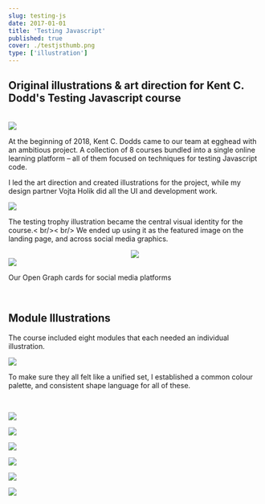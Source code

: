 ```yaml
---
slug: testing-js
date: 2017-01-01
title: 'Testing Javascript'
published: true
cover: ./testjsthumb.png
type: ['illustration']
---
```


<h2>Original illustrations & art direction for Kent C. Dodd's <a to="https://testingjavascript.com/">Testing Javascript</a> course</h2>

<br />

<ImageGrid>

<Image  src="https://res.cloudinary.com/dg3gyk0gu/image/upload/c_scale,w_391/v1589126580/maggieappleton.com/TestingTrophy_Main.png" />

<p>At the beginning of 2018, Kent C. Dodds came to our team at egghead with an ambitious project. A collection of 8 courses bundled into a single online learning platform – all of them focused on techniques for testing Javascript code. 

I led the art direction and created illustrations for the project, while my design partner <a to="https://vojta.io/">Vojta Holik</a> did all the UI and development work.</p>

</ImageGrid>


<FullWidth height="900px" bgColor="#2F2E37">

<Image src="https://res.cloudinary.com/dg3gyk0gu/image/upload/c_scale,w_830/v1589126594/maggieappleton.com/TestingJSLanding.png" />

<p>The testing trophy illustration became the central visual identity for the course.< br/>< br/>
We ended up using it as the featured image on the landing page, and across social media graphics.</p>

</FullWidth>

<Center>

<Image src="https://res.cloudinary.com/dg3gyk0gu/image/upload/c_scale,w_477/v1589126579/maggieappleton.com/CodeBits_1_2x.png" />

</Center>

<FullWidth height="400px" bgColor="#2F2E37">

<Image src="https://res.cloudinary.com/dg3gyk0gu/image/upload/c_scale,w_750/v1589126581/maggieappleton.com/TestJS_Twitter.png" />

<p>Our Open Graph cards for social media platforms</p>

</FullWidth>

<br />

## Module Illustrations

The course included eight modules that each needed an individual illustration.

![](https://res.cloudinary.com/dg3gyk0gu/image/upload/c_scale,w_650/v1589126582/maggieappleton.com/Courses_Mockup.png)

To make sure they all felt like a unified set, I established a common colour palette, and consistent shape language for all of these.

<br />

<ThreeImageGrid>

![](https://res.cloudinary.com/dg3gyk0gu/image/upload/c_scale,w_260/v1589126559/maggieappleton.com/txmodule3.png)

![](https://res.cloudinary.com/dg3gyk0gu/image/upload//c_scale,w_260/v1589126559/maggieappleton.com/txmodule6.png)

![](https://res.cloudinary.com/dg3gyk0gu/image/upload//c_scale,w_260/v1589126561/maggieappleton.com/txmodule8.png)

![](https://res.cloudinary.com/dg3gyk0gu/image/upload//c_scale,w_260/v1589126559/maggieappleton.com/txmodule1.png)

![](https://res.cloudinary.com/dg3gyk0gu/image/upload//c_scale,w_260/v1589126559/maggieappleton.com/txmodule2.png)

![](https://res.cloudinary.com/dg3gyk0gu/image/upload//c_scale,w_260/v1589126560/maggieappleton.com/txmodule7.png)

</ThreeImageGrid>